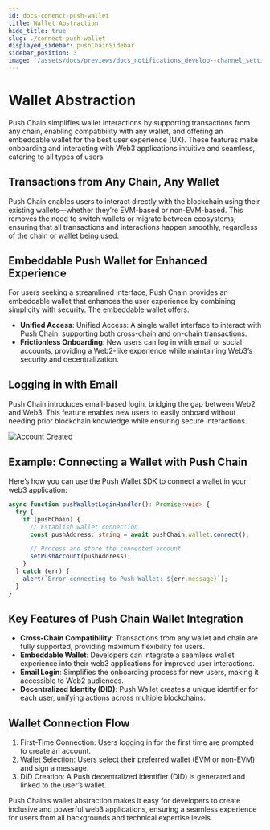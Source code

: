 ```yaml
---
id: docs-conenct-push-wallet
title: Wallet Abstraction
hide_title: true
slug: ./connect-push-wallet
displayed_sidebar: pushChainSidebar
sidebar_position: 3
image: '/assets/docs/previews/docs_notifications_develop--channel_settings.png'
---
```


# Wallet Abstraction

Push Chain simplifies wallet interactions by supporting transactions from any chain, enabling compatibility with any wallet, and offering an embeddable wallet for the best user experience (UX). These features make onboarding and interacting with Web3 applications intuitive and seamless, catering to all types of users.

<head>
  <title>{`Wallet Abstraction | Push Chain | Push Documentation`}</title>
</head>

## Transactions from Any Chain, Any Wallet

Push Chain enables users to interact directly with the blockchain using their existing wallets—whether they’re EVM-based or non-EVM-based. This removes the need to switch wallets or migrate between ecosystems, ensuring that all transactions and interactions happen smoothly, regardless of the chain or wallet being used.

## Embeddable Push Wallet for Enhanced Experience

For users seeking a streamlined interface, Push Chain provides an embeddable wallet that enhances the user experience by combining simplicity with security. The embeddable wallet offers:

- **Unified Access**: Unified Access: A single wallet interface to interact with Push Chain, supporting both cross-chain and on-chain transactions.
- **Frictionless Onboarding**: New users can log in with email or social accounts, providing a Web2-like experience while maintaining Web3’s security and decentralization.

## Logging in with Email

Push Chain introduces email-based login, bridging the gap between Web2 and Web3. This feature enables new users to easily onboard without needing prior blockchain knowledge while ensuring secure interactions.

![Account Created](../images/connect-wallet.gif)

## Example: Connecting a Wallet with Push Chain

Here’s how you can use the Push Wallet SDK to connect a wallet in your web3 application:

```typescript
async function pushWalletLoginHandler(): Promise<void> {
  try {
    if (pushChain) {
      // Establish wallet connection
      const pushAddress: string = await pushChain.wallet.connect();

      // Process and store the connected account
      setPushAccount(pushAddress);
    }
  } catch (err) {
    alert(`Error connecting to Push Wallet: ${err.message}`);
  }
}
```

## Key Features of Push Chain Wallet Integration

- **Cross-Chain Compatibility**: Transactions from any wallet and chain are fully supported, providing maximum flexibility for users.
- **Embeddable Wallet**: Developers can integrate a seamless wallet experience into their web3 applications for improved user interactions.
- **Email Login**: Simplifies the onboarding process for new users, making it accessible to Web2 audiences.
- **Decentralized Identity (DID)**: Push Wallet creates a unique identifier for each user, unifying actions across multiple blockchains.

## Wallet Connection Flow

1.	First-Time Connection: Users logging in for the first time are prompted to create an account.
2.	Wallet Selection: Users select their preferred wallet (EVM or non-EVM) and sign a message.
3.	DID Creation: A Push decentralized identifier (DID) is generated and linked to the user’s wallet.

Push Chain’s wallet abstraction makes it easy for developers to create inclusive and powerful web3 applications, ensuring a seamless experience for users from all backgrounds and technical expertise levels.
